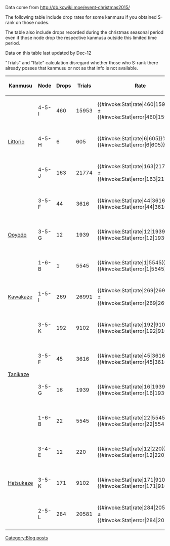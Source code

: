 Data come from http://db.kcwiki.moe/event-christmas2015/

The following table include drop rates for some kanmusu if you obtained S-rank on those nodes.

The table also include drops recorded during the christmas seasonal period even if those node drop the respective kanmusu outside this limited time period.

Data on this table last updated by Dec-12

"Trials" and "Rate" calculation disregard whether those who S-rank there already posses that kanmusu or not as that info is not available.
{| class="mw-collapsible mw-expanded wikitable typography-xl-optout sortable" style="width:100%"
|-
!Kanmusu
!Node
!Drops
!Trials
!Rate
!Trials for 1/2, 3/4, and 90% rate
!Note
|-
!rowspan=3|[[Littorio]]
|4-5-I
|460
|15953
|{{#invoke:Stat|rate|460|15953}}% ± {{#invoke:Stat|error|460|15953}}%
|{{#invoke:Stat|trials|460|15953|50}}, {{#invoke:Stat|trials|460|15953|75}}, {{#invoke:Stat|trials|460|15953|90}}
|
|-
|4-5-H
|6
|605
|{{#invoke:Stat|rate|6|605}}% ± {{#invoke:Stat|error|6|605}}%
|{{#invoke:Stat|trials|6|605|50}}, {{#invoke:Stat|trials|6|605|75}}, {{#invoke:Stat|trials|6|605|90}}
|
|-
|4-5-J
|163
|21774
|{{#invoke:Stat|rate|163|21774}}% ± {{#invoke:Stat|error|163|21774}}%
|{{#invoke:Stat|trials|163|21774|50}}, {{#invoke:Stat|trials|163|21774|75}}, {{#invoke:Stat|trials|163|21774|90}}
|
|-
!rowspan=3|[[Ooyodo]]
|3-5-F
|44
|3616
|{{#invoke:Stat|rate|44|3616}}% ± {{#invoke:Stat|error|44|3616}}%
|{{#invoke:Stat|trials|44|3616|50}}, {{#invoke:Stat|trials|44|3616|75}}, {{#invoke:Stat|trials|44|3616|90}}
|
|-
|3-5-G
|12
|1939
|{{#invoke:Stat|rate|12|1939}}% ± {{#invoke:Stat|error|12|1939}}%
|{{#invoke:Stat|trials|12|1939|50}}, {{#invoke:Stat|trials|12|1939|75}}, {{#invoke:Stat|trials|12|1939|90}}
|
|-
|1-6-B
|1
|5545
|{{#invoke:Stat|rate|1|5545}}% ± {{#invoke:Stat|error|1|5545}}%
|{{#invoke:Stat|trials|1|5545|50}}, {{#invoke:Stat|trials|1|5545|75}}, {{#invoke:Stat|trials|1|5545|90}}
|
|-
!rowspan=1|[[Kawakaze]]
|1-5-I
|269
|26991
|{{#invoke:Stat|rate|269|26991}}% ± {{#invoke:Stat|error|269|26991}}%
|{{#invoke:Stat|trials|269|26991|50}}, {{#invoke:Stat|trials|269|26991|75}}, {{#invoke:Stat|trials|269|26991|90}}
|
|-
!rowspan=4|[[Tanikaze]]
|3-5-K
|192
|9102
|{{#invoke:Stat|rate|192|9102}}% ± {{#invoke:Stat|error|192|9102}}%
|{{#invoke:Stat|trials|192|9102|50}}, {{#invoke:Stat|trials|192|9102|75}}, {{#invoke:Stat|trials|192|9102|90}}
|
|-
|3-5-F
|45
|3616
|{{#invoke:Stat|rate|45|3616}}% ± {{#invoke:Stat|error|45|3616}}%
|{{#invoke:Stat|trials|45|3616|50}}, {{#invoke:Stat|trials|45|3616|75}}, {{#invoke:Stat|trials|45|3616|90}}
|
|-
|3-5-G
|16
|1939
|{{#invoke:Stat|rate|16|1939}}% ± {{#invoke:Stat|error|16|1939}}%
|{{#invoke:Stat|trials|16|1939|50}}, {{#invoke:Stat|trials|16|1939|75}}, {{#invoke:Stat|trials|16|1939|90}}
|
|-
|1-6-B
|22
|5545
|{{#invoke:Stat|rate|22|5545}}% ± {{#invoke:Stat|error|22|5545}}%
|{{#invoke:Stat|trials|22|5545|50}}, {{#invoke:Stat|trials|22|5545|75}}, {{#invoke:Stat|trials|22|5545|90}}
|
|-
!rowspan=4|[[Hatsukaze]]
|3-4-E
|12
|220
|{{#invoke:Stat|rate|12|220}}% ± {{#invoke:Stat|error|12|220}}%
|{{#invoke:Stat|trials|12|220|50}}, {{#invoke:Stat|trials|12|220|75}}, {{#invoke:Stat|trials|12|220|90}}
|
|-
|3-5-K
|171
|9102
|{{#invoke:Stat|rate|171|9102}}% ± {{#invoke:Stat|error|171|9102}}%
|{{#invoke:Stat|trials|171|9102|50}}, {{#invoke:Stat|trials|171|9102|75}}, {{#invoke:Stat|trials|171|9102|90}}
|
|-
|2-5-L
|284
|20581
|{{#invoke:Stat|rate|284|20581}}% ± {{#invoke:Stat|error|284|20581}}%
|{{#invoke:Stat|trials|284|20581|50}}, {{#invoke:Stat|trials|284|20581|75}}, {{#invoke:Stat|trials|284|20581|90}}
|
|}

[[Category:Blog posts]]